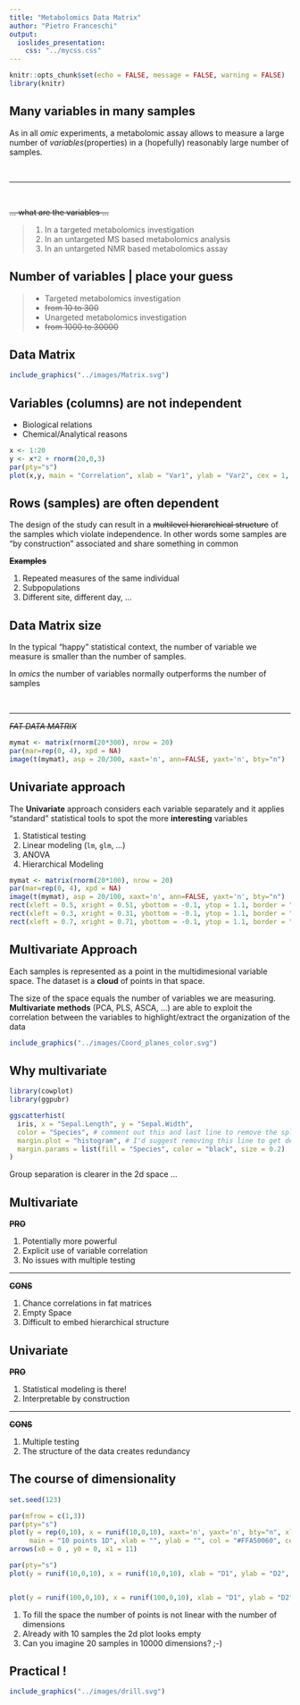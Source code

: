 ```yaml
---
title: "Metabolomics Data Matrix"
author: "Pietro Franceschi"
output: 
  ioslides_presentation:
    css: "../mycss.css"
---
```


```r
knitr::opts_chunk$set(echo = FALSE, message = FALSE, warning = FALSE)
library(knitr)
```



## Many variables in many samples

As in all _omic_ experiments, a metabolomic assay allows to measure a large number of _variables_(properties) in a (hopefully) reasonably large number of samples.

<br>
<hr>
<br>

~~... what are the variables ...~~

> 1. In a targeted metabolomics investigation
> 2. In an untargeted MS based metabolomics analysis
> 3. In an untargeted NMR based metabolomics assay

	
## Number of variables | place your guess {.build}

> * Targeted metabolomics investigation
> * ~~from 10 to 300~~
> * Unargeted metabolomics investigation
> * ~~from 1000 to 30000~~ 


## Data Matrix

```r
include_graphics("../images/Matrix.svg")
```

## Variables (columns) are not independent

* Biological relations
* Chemical/Analytical reasons

```r
x <- 1:20
y <- x*2 + rnorm(20,0,3)
par(pty="s")
plot(x,y, main = "Correlation", xlab = "Var1", ylab = "Var2", cex = 1, col = "coral", pch = 19)
```

## Rows (samples) are often dependent

The design of the study can result in a ~~multilevel hierarchical structure~~  of the samples which violate independence. In other words some samples are "by construction" associated and share something in common

~~**Examples**~~

1. Repeated measures of the same individual
2. Subpopulations
3. Different site, different day, ...

## Data Matrix size

In the typical "happy" statistical context, the number of variable we measure is smaller than the number of samples. 

In _omics_ the number of variables normally outperforms the number of samples

<br>
<hr>

~~*FAT DATA MATRIX*~~



```r
mymat <- matrix(rnorm(20*300), nrow = 20)
par(mar=rep(0, 4), xpd = NA) 
image(t(mymat), asp = 20/300, xaxt='n', ann=FALSE, yaxt='n', bty="n")
```

## Univariate approach

The **Univariate** approach considers each variable separately and it applies "standard" statistical tools to spot the more **interesting** variables

1. Statistical testing 
2. Linear modeling (`lm`, `glm`, ...)
3. ANOVA
4. Hierarchical Modeling

```r
mymat <- matrix(rnorm(20*100), nrow = 20)
par(mar=rep(0, 4), xpd = NA) 
image(t(mymat), asp = 20/100, xaxt='n', ann=FALSE, yaxt='n', bty="n")
rect(xleft = 0.5, xright = 0.51, ybottom = -0.1, ytop = 1.1, border = "steelblue", lwd = 2)
rect(xleft = 0.3, xright = 0.31, ybottom = -0.1, ytop = 1.1, border = "steelblue", lwd = 2)
rect(xleft = 0.7, xright = 0.71, ybottom = -0.1, ytop = 1.1, border = "steelblue", lwd = 2)
```

## Multivariate Approach

Each samples is represented as a point in the multidimesional variable space. The dataset is a **cloud** of points in that space.

The size of the space equals the number of variables we are measuring. **Multivariate methods** (PCA, PLS, ASCA, ...) are able to exploit the correlation between the variables to highlight/extract the organization of the data

```r
include_graphics("../images/Coord_planes_color.svg")
```

## Why multivariate

```r
library(cowplot)
library(ggpubr)

ggscatterhist(
  iris, x = "Sepal.Length", y = "Sepal.Width",
  color = "Species", # comment out this and last line to remove the split by species
  margin.plot = "histogram", # I'd suggest removing this line to get density plots
  margin.params = list(fill = "Species", color = "black", size = 0.2)
) 

```

Group separation is clearer in the 2d space ...

## Multivariate


~~**PRO**~~

1. Potentially more powerful
2. Explicit use of variable correlation
3. No issues with multiple testing

<hr>

~~**CONS**~~


1. Chance correlations in fat matrices
2. Empty Space
3. Difficult to embed hierarchical structure

## Univariate


~~**PRO**~~


1. Statistical modeling is there!
2. Interpretable by construction

<hr>

~~**CONS**~~


1. Multiple testing
2. The structure of the data creates redundancy


## The course of dimensionality

```r
set.seed(123)

par(mfrow = c(1,3))
par(pty="s")
plot(y = rep(0,10), x = runif(10,0,10), xaxt='n', yaxt='n', bty="n", xlim = c(-1,11), 
     main = "10 points 1D", xlab = "", ylab = "", col = "#FFA50060", cex = 2, pch  =19)
arrows(x0 = 0 , y0 = 0, x1 = 11)

par(pty="s")
plot(y = runif(10,0,10), x = runif(10,0,10), xlab = "D1", ylab = "D2", main = "10 points 2D", col = "#FFA50060", cex = 2, pch =19)


plot(y = runif(100,0,10), x = runif(100,0,10), xlab = "D1", ylab = "D2", main = "100 points 2D", col = "#FFA50060", cex = 2, pch  =19)

```

1. To fill the space the number of points is not linear with the number of dimensions
2. Already with 10 samples the 2d plot looks empty
3. Can you imagine 20 samples in 10000 dimensions? ;-)

 
## Practical !

```r
include_graphics("../images/drill.svg")
```





